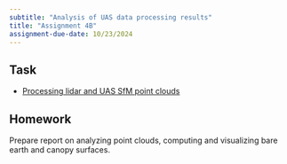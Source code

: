 ```yaml
---
subtitle: "Analysis of UAS data processing results"
title: "Assignment 4B"
assignment-due-date: 10/23/2024
---
```


## Task

- [Processing lidar and UAS SfM point clouds](../assignments/point_clouds.html)

## Homework

Prepare report on analyzing point clouds, computing and visualizing bare earth and canopy surfaces.
